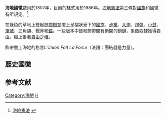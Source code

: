 {{Infobox coat of arms
|name             = 海地国徽
|image            = Coat of arms of Haiti.svg
|image_width      = 250
|armiger          = {{flag|海地}}
|year_adopted     = 1986年（1807年）
|crest            = [[自由之帽|自由之帽]]
|torse            = 
|shield           = 
|supporters       = 
|compartment      = 
|motto            = '''L'Union Fait La Force''' <br> "Unity Makes Strength"
|orders           = 
|other_elements   = 
|earlier_versions = 
|use              = 
}}
'''海地國徽'''啟用於1807年，目前的樣式用於1986年。[[海地憲法|海地憲法]]第三條對[[海地國旗|國旗]]和國徽有所規定。<ref>{{en icon}}[http://www.haiti.org/official_documents/87constitution/doc_constitution_en_title1.htm 海地憲法] {{webarchive|url=https://web.archive.org/web/20080513193148/http://www.haiti.org/official_documents/87constitution/doc_constitution_en_title1.htm |date=2008-05-13 }}</ref>

在綠色的草地上豎起[[棕櫚樹|棕櫚樹]]並擺上呈褶狀垂下的[[海地國旗|國旗]]、[[步槍|步槍]]、[[大炮|大炮]]、[[炮彈|炮彈]]、[[小鼓|小鼓]]、[[軍號|軍號]]、三角旗、戰斧和[[錨|錨]]。一些版本中鼓和飾帶間有斷開的鎖鏈，象徵奴隸獲得自由。樹上掛著[[自由之帽|自由之帽]]。

飾帶書上海地的格言''L'Union Fait La Force''（法語：團結就是力量）。

== 歷史國徽 ==
{{Gallery
|File:Grand Royal Coat of Arms of France & Navarre.svg|[[法屬聖多明戈|法屬聖多明戈]]
|File:Coat of Arms of the First Haitian Empire.png|[[海地第一帝國|海地第一帝國]]（1804-1806）
|File:Coat of Arms of the First Haitian Empire.png|[[海地國|海地國]]（1804-1806）
|File:Coat of arms of Kingdom of Haiti.svg|[[海地王國|海地王國]]（1811-1820）
|File:Coat of arms of Haiti (1849-1859) - Second Empire of Haiti.svg|[[海地第二帝國|海地第二帝國]]（1849-1859）
|File:Haiti-coat-of-arms.svg|[[海地共和國|海地共和國]]（1807-1964）
|File:Coat of arms of Haiti (1964-1986).svg|[[海地共和國|海地共和國]][[杜瓦利埃王朝|杜瓦利埃王朝]]（1964-1986）
}}

== 参考文献 ==
<div class="references-small">
<references />
</div>  
{{美洲題目|国徽}}

[[Category:海地|Category:海地]]
[[Category:國徽|H]]